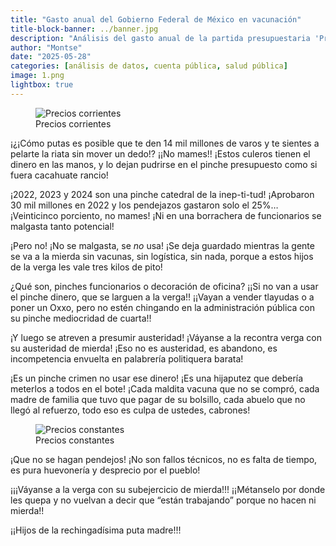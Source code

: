 ```yaml
---
title: "Gasto anual del Gobierno Federal de México en vacunación"
title-block-banner: ../banner.jpg
description: "Análisis del gasto anual de la partida presupuestaria 'Programa de vacunación'."
author: "Montse"
date: "2025-05-28"
categories: [análisis de datos, cuenta pública, salud pública]
image: 1.png
lightbox: true
---
```


![Precios corrientes](1.png){group="my-gallery"}

¡¿¡Cómo putas es posible que te den 14 mil millones de varos y te sientes a pelarte la riata sin mover un dedo!? ¡¡No mames!! ¡Estos culeros tienen el dinero en las manos, y lo dejan pudrirse en el pinche presupuesto como si fuera cacahuate rancio!

¡2022, 2023 y 2024 son una pinche catedral de la inep-ti-tud! ¡Aprobaron 30 mil millones en 2022 y los pendejazos gastaron solo el 25%... ¡Veinticinco porciento, no mames! ¡Ni en una borrachera de funcionarios se malgasta tanto potencial!

¡Pero no! ¡No se malgasta, se *no* usa! ¡Se deja guardado mientras la gente se va a la mierda sin vacunas, sin logística, sin nada, porque a estos hijos de la verga les vale tres kilos de pito!

¿Qué son, pinches funcionarios o decoración de oficina? ¡¡Si no van a usar el pinche dinero, que se larguen a la verga!! ¡¡Vayan a vender tlayudas o a poner un Oxxo, pero no estén chingando en la administración pública con su pinche mediocridad de cuarta!!

¡Y luego se atreven a presumir austeridad! ¡Váyanse a la recontra verga con su austeridad de mierda! ¡Eso no es austeridad, es abandono, es incompetencia envuelta en palabrería politiquera barata!

¡Es un pinche crimen no usar ese dinero! ¡Es una hijaputez que debería meterlos a todos en el bote! ¡Cada maldita vacuna que no se compró, cada madre de familia que tuvo que pagar de su bolsillo, cada abuelo que no llegó al refuerzo, todo eso es culpa de ustedes, cabrones!

![Precios constantes](2.png){group="my-gallery"}

¡Que no se hagan pendejos! ¡No son fallos técnicos, no es falta de tiempo, es pura huevonería y desprecio por el pueblo!

¡¡¡Váyanse a la verga con su subejercicio de mierda!!! ¡¡Métanselo por donde les quepa y no vuelvan a decir que "están trabajando" porque no hacen ni mierda!!

¡¡Hijos de la rechingadísima puta madre!!!